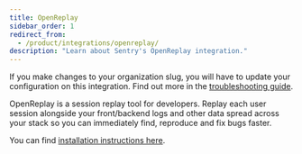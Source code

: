 ```yaml
---
title: OpenReplay
sidebar_order: 1
redirect_from:
  - /product/integrations/openreplay/
description: "Learn about Sentry's OpenReplay integration."
---
```


<Alert level="warning">

If you make changes to your organization slug, you will have to update your configuration on this integration. Find out more in the [troubleshooting guide](/product/integrations/troubleshooting).

</Alert>

OpenReplay is a session replay tool for developers. Replay each user session alongside your front/backend logs and other data spread across your stack so you can immediately find, reproduce and fix bugs faster.

You can find [installation instructions here](https://docs.openreplay.com/integrations/sentry).
